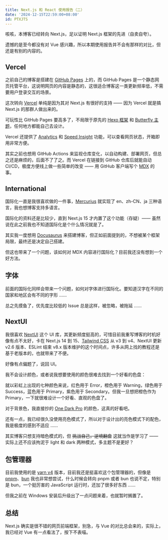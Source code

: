 ```yaml
---
title: Next.js 和 React 使用报告（二）
date: '2024-12-15T22:59:00+08:00'
id: PTXJTS
---
```


咳咳，本博客已经转向 Next.js，足以证明 Next.js 框架的先进（自卖自夸）。

遗憾的是至今都没有对 Vue 感兴趣，所以本期使用报告并不会有那样的对比，但还是有别的内容的。

## Vercel

之前自己的博客是搭建在 [GitHub Pages](https://pages.github.com) 上的，而 GitHub Pages 是一个静态网页托管平台，这说明网页的内容是静态的，这很适合博客这一类更新频率低，不需要用户登录交互的场景。

这次转向 [Vercel](https://vercel.com) 单纯是因为其对 Next.js 有很好的支持 —— 因为 Vercel 就是搞 Next.js 的那群人做出来的。

可玩性比 GitHub Pages 要高多了，不局限于原先的 [Hexo 框架](https://hexo.io) 和 [Butterfly 主题](https://butterfly.js.org)，任何地方都能自己去设计。

Vercel 还提供了 [Analytics](https://vercel.com/docs/analytics) 和 [Speed Insight](https://vercel.com/docs/speed-insights) 功能，可以查看网页状态，开箱即用非常方便。

其实之前也想用 GitHub Actions 来监视仓库变化，以自动构建、部署网页，但总之还是麻烦的，后面不了了之。而 Vercel 在链接到 GitHub 仓库后就能自动 CI/CD，极度方便线上做一些简单的改变 —— 用 GitHub 客户端写个 [MDX](https://mdxjs.com) 的事。

## International

国际化一直是我很喜欢做的一件事，[Mercurius](https://github.com/Cierra-Runis/mercurius) 就实现了 en、zh-CN、ja 三种语言，我也想博客支持多语言。

国际化的资料还是比较少，直到 Next.js 15 才内置了这个功能（存疑）—— 虽然说在此之前我也不知道国际化是个什么情况就是了。

其实我一度想用 [Docusaurus](https://docusaurus.io) 来搭建博客，但正如前面提到的，不想被某个框架局限，最终还是决定自己搭建。

但这也带来了一个问题，该如何对 MDX 内容进行国际化？目前我还没有想到一个好方法。

## 字体

前面的国际化同样会带来一个问题，如何对字体进行国际化。要知道汉字在不同的国家和地区会有不同的字形 ……

总之先摸鱼了，优先度比较低的 Issue 总是这样，被忽略，被拖延 ……

## NextUI

我很喜欢 [NextUI](https://nextui.org) 这个 UI 库，其更新频度挺高的，可惜目前我重写博客的时机好像有点不太好，卡在 Next.js 14 到 15、[Tailwind CSS](https://tailwindcss.com) 从 v3 到 v4、NextUI 更新 v2.6 版本、ESLint 结束 v8.x 版本维护的这个时间点，许多从网上找的教程还是基于老版本的，也就带来了不便。

好像有点偏题了，说回 UI。

我不会设计颜色，或者说我想要使用的颜色很难去找到一个好看的色盘：

就以彩虹上出现的七种颜色来说，红色用于 Error，橙色用于 Warning，绿色用于 Success，蓝色用于 Primary，紫色用于 Secondary。但我一旦想把橙色作为 Primary，一下就很难设计一个好看、直观的色盘了。

对于背景色，我直接抄的 [One Dark Pro](https://binaryify.github.io/OneDark-Pro) 的颜色，这真的好看吧。

还有一点，我已经很久没使用亮色模式了，所以对于设计出的亮色模式下的配色，我是极度的感到不适应 ……

其实博客只想支持暗色模式的，但 ~~挑战自己，逆境翻盘~~ 这就当作是学习了 —— 实际上还不应该拘泥于 light 和 dark 两种模式，多主题不是更好？

## 包管理器

目前我使用的是 [yarn v4](https://yarnpkg.com) 版本，目前我还是挺喜欢这个包管理器的，但像是 [pnpm](https://pnpm.io)、[bun](https://bun.sh) 我也非常想尝试，什么时候会转向 pnpm 或者 bun 也说不定，特别是 bun，一个挺厉害的 JavaScript 运行时，还加了很多好东西 ……

但我之前在 Windows 安装后升级出了一点问题来着，也就暂时搁置了。

## 总结

Next.js 确实是很不错的网页前端框架，别急，与 Vue 的对比总会来的，实际上，我已经对 Vue 有一点看法了，按下不表喵。
